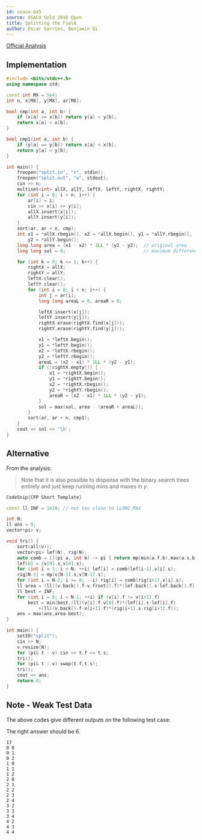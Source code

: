```yaml
---
id: usaco-645
source: USACO Gold 2016 Open
title: Splitting the Field
author: Óscar Garries, Benjamin Qi
---
```


[Official Analysis](http://www.usaco.org/current/data/sol_split_gold_open16.html)

<LanguageSection>

<CPPSection>

## Implementation

```cpp
#include <bits/stdc++.h>
using namespace std;

const int MX = 5e4;
int n, x[MX], y[MX], ar[MX];

bool cmp(int a, int b) {
	if (x[a] == x[b]) return y[a] < y[b];
	return x[a] < x[b];
}

bool cmp1(int a, int b) {
	if (y[a] == y[b]) return x[a] < x[b];
	return y[a] < y[b];
}

int main() {
	freopen("split.in", "r", stdin);
	freopen("split.out", "w", stdout);
	cin >> n;
	multiset<int> allX, allY, leftX, leftY, rightX, rightY;
	for (int i = 0; i < n; i++) {
		ar[i] = i;
		cin >> x[i] >> y[i];
		allX.insert(x[i]);
		allY.insert(y[i]);
	}
	sort(ar, ar + n, cmp);
	int x1 = *allX.rbegin(), x2 = *allX.begin(), y1 = *allY.rbegin(),
	    y2 = *allY.begin();
	long long area = (x1 - x2) * 1LL * (y1 - y2);  // original area
	long long sol = 0;                             // maximum difference

	for (int k = 0; k <= 1; k++) {
		rightX = allX;
		rightY = allY;
		leftX.clear();
		leftY.clear();
		for (int i = 0; i < n; i++) {
			int j = ar[i];
			long long areaL = 0, areaR = 0;

			leftX.insert(x[j]);
			leftY.insert(y[j]);
			rightX.erase(rightX.find(x[j]));
			rightY.erase(rightY.find(y[j]));

			x1 = *leftX.begin();
			y1 = *leftY.begin();
			x2 = *leftX.rbegin();
			y2 = *leftY.rbegin();
			areaL = (x2 - x1) * 1LL * (y2 - y1);
			if (!rightX.empty()) {
				x1 = *rightX.begin();
				y1 = *rightY.begin();
				x2 = *rightX.rbegin();
				y2 = *rightY.rbegin();
				areaR = (x2 - x1) * 1LL * (y2 - y1);
			}
			sol = max(sol, area - (areaR + areaL));
		}
		sort(ar, ar + n, cmp1);
	}
	cout << sol << '\n';
}
```

</CPPSection>

</LanguageSection>

## Alternative

From the analysis:

> Note that it is also possible to dispense with the binary search trees
> entirely and just keep running mins and maxes in $y$.

```cpp
CodeSnip{CPP Short Template}

const ll INF = 1e18; // not too close to LLONG_MAX

int N;
ll ans = 0;
vector<pi> v;

void tri() {
	sort(all(v));
	vector<pi> lef(N), rig(N);
	auto comb = [](pi a, int b) -> pi { return mp(min(a.f,b),max(a.s,b)); };
	lef[0] = {v[0].s,v[0].s};
	for (int i = 1; i < N; ++i) lef[i] = comb(lef[i-1],v[i].s);
	rig[N-1] = mp(v[N-1].s,v[N-1].s);
	for (int i = N-2; i >= 0; --i) rig[i] = comb(rig[i+1],v[i].s);
	ll area = (ll)(v.back().f-v.front().f)*(lef.back().s-lef.back().f);
	ll best = INF;
	for (int i = 0; i < N-1; ++i) if (v[i].f != v[i+1].f)
		best = min(best,(ll)(v[i].f-v[0].f)*(lef[i].s-lef[i].f)
			+(ll)(v.back().f-v[i+1].f)*(rig[i+1].s-rig[i+1].f));
	ans = max(ans,area-best);
}

int main() {
	setIO("split");
	cin >> N;
	v.resize(N);
	for (pi& t : v) cin >> t.f >> t.s;
	tri();
	for (pi& t : v) swap(t.f,t.s);
	tri();
	cout << ans;
	return 0;
}
```

## Note - Weak Test Data

The above codes give different outputs on the following test case:

The right answer should be $6$.

```
17
0 0
0 1
0 2
1 0
1 1
1 2
2 0
2 1
2 2
2 3
2 4
3 2
3 3
3 4
4 2
4 3
4 4
```
